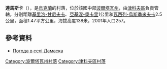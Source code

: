 {{coord|49|59|44|N|34|20|55|E|scale:100000_region:UA|display=title}}

'''達馬斯卡'''（{{lang-uk|Дамаска}}），是[[烏克蘭|烏克蘭]]的村落，位於該國中部[[波爾塔瓦州|波爾塔瓦州]]，由[[津科夫區|津科夫區]]負責管轄，分別距離[[基里洛-甘尼夫卡|基里洛-甘尼夫卡]]、[[亞基涅-奧卡里|亞基涅-奧卡里]]1公里和[[瓦西列-烏斯季米夫卡|瓦西列-烏斯季米夫卡]]2.5公里，面積1.47平方公里，海拔高度138米，2001年人口257。

==參考資料==
* [http://weather.in.ua/ua/poltavskaja/6344 Погода в селі Дамаска] {{Wayback|url=http://weather.in.ua/ua/poltavskaja/6344 |date=20111219192044 }}

{{DEFAULTSORT:Дамаска}}
[[Category:波爾塔瓦州村落|Category:波爾塔瓦州村落]]
[[Category:津科夫區村落|Category:津科夫區村落]]


{{Poltava-geo-stub}}